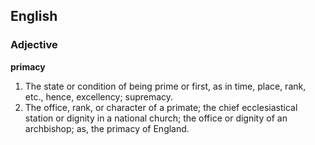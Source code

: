 ==English==

===Adjective===

'''primacy'''

#The state or condition of being prime or first, as in time, place, rank, etc., hence, excellency; supremacy.
#The office, rank, or character of a primate; the chief ecclesiastical station or dignity in a national church; the office or dignity of an archbishop; as, the primacy of England.
